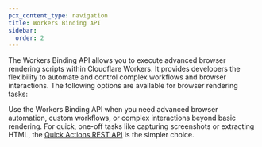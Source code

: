 ```yaml
---
pcx_content_type: navigation
title: Workers Binding API
sidebar:
  order: 2
---
```



The Workers Binding API allows you to execute advanced browser rendering scripts within Cloudflare Workers. It provides developers the flexibility to automate and control complex workflows and browser interactions. The following options are available for browser rendering tasks:

<DirectoryListing />

Use the Workers Binding API when you need advanced browser automation, custom workflows, or complex interactions beyond basic rendering. For quick, one-off tasks like capturing screenshots or extracting HTML, the [Quick Actions REST API](/browser-rendering/quick-actions-rest-api/) is the simpler choice.
